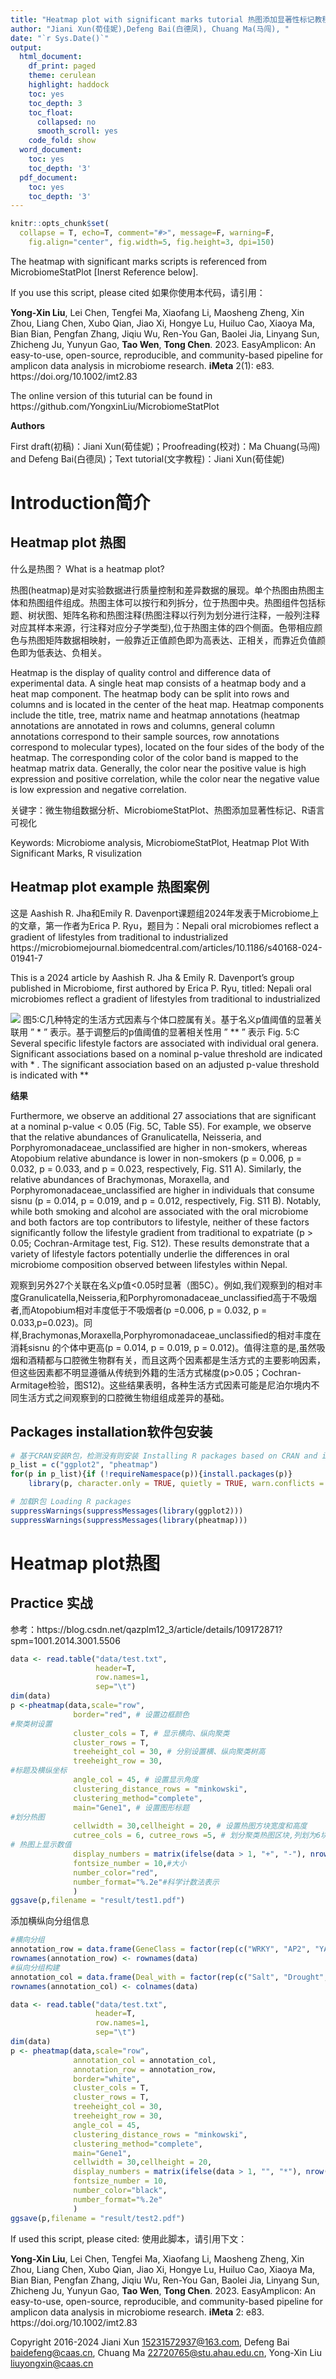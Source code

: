 ---
title: "Heatmap plot with significant marks tutorial 热图添加显著性标记教程"
author: "Jiani Xun(荀佳妮),Defeng Bai(白德凤), Chuang Ma(马闯), "
date: "`r Sys.Date()`"
output:
  html_document:
    df_print: paged
    theme: cerulean
    highlight: haddock
    toc: yes
    toc_depth: 3
    toc_float:
      collapsed: no
      smooth_scroll: yes
    code_fold: show
  word_document:
    toc: yes
    toc_depth: '3'
  pdf_document:
    toc: yes
    toc_depth: '3'
---

```{r setup, include=FALSE}
knitr::opts_chunk$set(
  collapse = T, echo=T, comment="#>", message=F, warning=F,
	fig.align="center", fig.width=5, fig.height=3, dpi=150)
```


The heatmap with significant marks scripts is referenced from MicrobiomeStatPlot [Inerst Reference below].

If you use this script, please cited 如果你使用本代码，请引用：

**Yong-Xin Liu**, Lei Chen, Tengfei Ma, Xiaofang Li, Maosheng Zheng, Xin Zhou, Liang Chen, Xubo Qian, Jiao Xi, Hongye Lu, Huiluo Cao, Xiaoya Ma, Bian Bian, Pengfan Zhang, Jiqiu Wu, Ren-You Gan, Baolei Jia, Linyang Sun, Zhicheng Ju, Yunyun Gao, **Tao Wen**, **Tong Chen**. 2023. EasyAmplicon: An easy-to-use, open-source, reproducible, and community-based pipeline for amplicon data analysis in microbiome research. **iMeta** 2(1): e83. https://doi.org/10.1002/imt2.83

The online version of this tuturial can be found in https://github.com/YongxinLiu/MicrobiomeStatPlot


**Authors**

First draft(初稿)：Jiani Xun(荀佳妮)；Proofreading(校对)：Ma Chuang(马闯) and Defeng Bai(白德凤)；Text tutorial(文字教程)：Jiani Xun(荀佳妮)

# Introduction简介

## Heatmap plot 热图

什么是热图？
What is a heatmap plot?

热图(heatmap)是对实验数据进行质量控制和差异数据的展现。单个热图由热图主体和热图组件组成。热图主体可以按行和列拆分，位于热图中央。热图组件包括标题、树状图、矩阵名称和热图注释(热图注释以行列为划分进行注释，一般列注释对应其样本来源，行注释对应分子学类型),位于热图主体的四个侧面。色带相应颜色与热图矩阵数据相映射，一般靠近正值颜色即为高表达、正相关，而靠近负值颜色即为低表达、负相关。

Heatmap is the display of quality control and difference data of experimental data. A single heat map consists of a heatmap body and a heat map component. The heatmap body can be split into rows and columns and is located in the center of the heat map. Heatmap components include the title, tree, matrix name and heatmap annotations (heatmap annotations are annotated in rows and columns, general column annotations correspond to their sample sources, row annotations correspond to molecular types), located on the four sides of the body of the heatmap. The corresponding color of the color band is mapped to the heatmap matrix data. Generally, the color near the positive value is high expression and positive correlation, while the color near the negative value is low expression and negative correlation.

关键字：微生物组数据分析、MicrobiomeStatPlot、热图添加显著性标记、R语言可视化

Keywords: Microbiome analysis, MicrobiomeStatPlot, Heatmap Plot With Significant Marks, R visulization


## Heatmap plot example 热图案例

这是 Aashish R. Jha和Emily R. Davenport课题组2024年发表于Microbiome上的文章，第一作者为Erica P. Ryu，题目为：Nepali oral microbiomes reflect a gradient of lifestyles from traditional to industrialized https://microbiomejournal.biomedcentral.com/articles/10.1186/s40168-024-01941-7

This is a 2024 article by Aashish R. Jha & Emily R. Davenport's group published in Microbiome, first authored by Erica P. Ryu, titled: Nepali oral microbiomes reflect a gradient of lifestyles from traditional to industrialized

![](ex_heatmap.png)
图5:C几种特定的生活方式因素与个体口腔属有关。基于名义p值阈值的显著关联用 " * " 表示。基于调整后的p值阈值的显著相关性用 " ** " 表示
Fig. 5:C Several specific lifestyle factors are associated with individual oral genera. Significant associations based on a nominal p-value threshold are indicated with * . The significant association based on an adjusted p-value threshold is indicated with **



**结果**

Furthermore, we observe an additional 27 associations that are significant at a nominal p-value < 0.05 (Fig. 5C, Table S5). For example, we observe that the relative abundances of Granulicatella, Neisseria, and Porphyromonadaceae_unclassified are higher in non-smokers, whereas Atopobium relative abundance is lower in non-smokers (p = 0.006, p = 0.032, p = 0.033, and p = 0.023, respectively, Fig. S11 A). Similarly, the relative abundances of Brachymonas, Moraxella, and Porphyromonadaceae_unclassified are higher in individuals that consume sisnu (p = 0.014, p = 0.019, and p = 0.012, respectively, Fig. S11 B). Notably, while both smoking and alcohol are associated with the oral microbiome and both factors are top contributors to lifestyle, neither of these factors significantly follow the lifestyle gradient from traditional to expatriate (p > 0.05; Cochran-Armitage test, Fig. S12). These results demonstrate that a variety of lifestyle factors potentially underlie the differences in oral microbiome composition observed between lifestyles within Nepal.

观察到另外27个关联在名义p值<0.05时显著（图5C）。例如,我们观察到的相对丰度Granulicatella,Neisseria,和Porphyromonadaceae_unclassified高于不吸烟者,而Atopobium相对丰度低于不吸烟者(p =0.006, p = 0.032, p = 0.033,p=0.023)。同样,Brachymonas,Moraxella,Porphyromonadaceae_unclassified的相对丰度在消耗sisnu 的个体中更高(p = 0.014, p = 0.019, p = 0.012)。值得注意的是,虽然吸烟和酒精都与口腔微生物群有关，而且这两个因素都是生活方式的主要影响因素，但这些因素都不明显遵循从传统到外籍的生活方式梯度(p>0.05；Cochran-Armitage检验，图S12)。这些结果表明，各种生活方式因素可能是尼泊尔境内不同生活方式之间观察到的口腔微生物组组成差异的基础。

## Packages installation软件包安装

```{r}
# 基于CRAN安装R包，检测没有则安装 Installing R packages based on CRAN and installing them if they are not detected
p_list = c("ggplot2", "pheatmap")
for(p in p_list){if (!requireNamespace(p)){install.packages(p)}
    library(p, character.only = TRUE, quietly = TRUE, warn.conflicts = FALSE)}

# 加载R包 Loading R packages
suppressWarnings(suppressMessages(library(ggplot2)))
suppressWarnings(suppressMessages(library(pheatmap)))
```



# Heatmap plot热图
## Practice 实战

参考：https://blog.csdn.net/qazplm12_3/article/details/109172871?spm=1001.2014.3001.5506

```{r heatmap,echo=TRUE,collapse=TRUE ,fig.width=7, fig.height=8}
data <- read.table("data/test.txt",  
                   header=T, 
                   row.names=1,
                   sep="\t") 
dim(data) 
p <-pheatmap(data,scale="row",
              border="red", # 设置边框颜色
#聚类树设置
              cluster_cols = T, # 显示横向、纵向聚类
              cluster_rows = T,
              treeheight_col = 30, # 分别设置横、纵向聚类树高
              treeheight_row = 30,
#标题及横纵坐标
              angle_col = 45, # 设置显示角度
              clustering_distance_rows = "minkowski",
              clustering_method="complete",
              main="Gene1", # 设置图形标题
#划分热图
              cellwidth = 30,cellheight = 20, # 设置热图方块宽度和高度
              cutree_cols = 6, cutree_rows =5, # 划分聚类热图区块,列划为6块，行为5块
# 热图上显示数值
              display_numbers = matrix(ifelse(data > 1, "+", "-"), nrow(data)),#如果想用纯数字表示就改成：display_numbers = T
              fontsize_number = 10,#大小
              number_color="red",
              number_format="%.2e"#科学计数法表示
              )
ggsave(p,filename = "result/test1.pdf")
```




添加横纵向分组信息

```{r heatmap2,echo=TRUE,collapse=FALSE ,fig.width=7, fig.height=8}
#横向分组
annotation_row = data.frame(GeneClass = factor(rep(c("WRKY", "AP2", "YABBY"),7)))
rownames(annotation_row) <- rownames(data)
#纵向分组构建
annotation_col = data.frame(Deal_with = factor(rep(c("Salt", "Drought","Heat"), 3)),Day=factor(rep(c("Day1", "Day2","Day3"), 3)))
rownames(annotation_col) <- colnames(data)

data <- read.table("data/test.txt",  
                   header=T, 
                   row.names=1,
                   sep="\t") 
dim(data) 
p <- pheatmap(data,scale="row",
              annotation_col = annotation_col,
              annotation_row = annotation_row,
              border="white",
              cluster_cols = T,
              cluster_rows = T,
              treeheight_col = 30,
              treeheight_row = 30,
              angle_col = 45, 
              clustering_distance_rows = "minkowski",
              clustering_method="complete",
              main="Gene1", 
              cellwidth = 30,cellheight = 20, 
              display_numbers = matrix(ifelse(data > 1, "", "*"), nrow(data)),
              fontsize_number = 10,
              number_color="black",
              number_format="%.2e"
              )
ggsave(p,filename = "result/test2.pdf")
```


If used this script, please cited:
使用此脚本，请引用下文：

**Yong-Xin Liu**, Lei Chen, Tengfei Ma, Xiaofang Li, Maosheng Zheng, Xin Zhou, Liang Chen, Xubo Qian, Jiao Xi, Hongye Lu, Huiluo Cao, Xiaoya Ma, Bian Bian, Pengfan Zhang, Jiqiu Wu, Ren-You Gan, Baolei Jia, Linyang Sun, Zhicheng Ju, Yunyun Gao, **Tao Wen**, **Tong Chen**. 2023. EasyAmplicon: An easy-to-use, open-source, reproducible, and community-based pipeline for amplicon data analysis in microbiome research. **iMeta** 2: e83. https://doi.org/10.1002/imt2.83

Copyright 2016-2024 Jiani Xun <15231572937@163.com>, Defeng Bai <baidefeng@caas.cn>, Chuang Ma <22720765@stu.ahau.edu.cn>, Yong-Xin Liu <liuyongxin@caas.cn>






